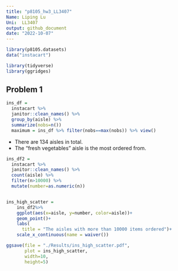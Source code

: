 ```yaml
---
title: "p8105_hw3_LL3407"
Name: Liping Lu
Uni:  LL3407
output: github_document
date: "2022-10-07"
---
```


```r
library(p8105.datasets)
data("instacart")

library(tidyverse)
library(ggridges)
```
## Problem 1
```r
ins_df = 
  instacart %>% 
  janitor::clean_names() %>% 
  group_by(aisle) %>% 
  summarize(nobs=n()) 
  maximum = ins_df %>% filter(nobs==max(nobs)) %>% view() 
```

* There are 134 aisles in total.   
* The "fresh vegetables" aisle is the most ordered from. 

```r
ins_df2 = 
  instacart %>% 
  janitor::clean_names() %>% 
  count(aisle) %>% 
  filter(n>10000) %>%
  mutate(number=as.numeric(n))

```

```r

```


```r
ins_high_scatter = 
    ins_df2%>% 
    ggplot(aes(x=aisle, y=number, color=aisle))+
    geom_point()+
    labs(
      title = "The aisles with more than 10000 items ordered")+
    scale_x_continuous(name = waiver())

ggsave(file = "./Results/ins_high_scatter.pdf",
       plot = ins_high_scatter,
       width=10, 
       height=5)

```



